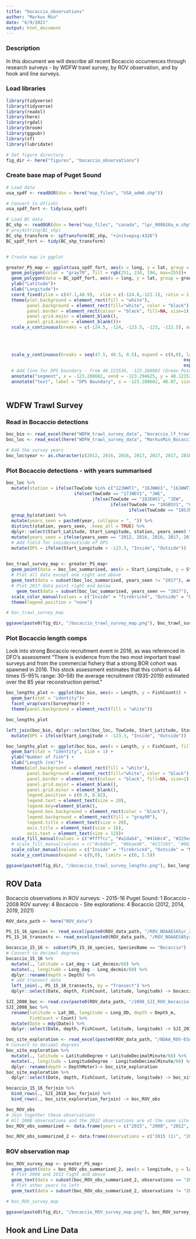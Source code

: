 ```yaml
---
title: "bocaccio_observations"
author: "Markus Min"
date: "6/9/2021"
output: html_document
---
```


### Description
In this document we will describe all recent Bocaccio occurrences through research surveys - by WDFW trawl survey, by ROV observation, and by hook and line surveys.


### Load libraries
```r
library(tidyverse)
library(tidyverse)
library(readxl)
library(here)
library(rgdal)
library(broom)
library(ggpubr)
library(sf)
library(lubridate)

# Set figure directory
fig_dir <- here("figures", "bocaccio_observations")
```


### Create base map of Puget Sound
```r
# Load data
usa_spdf <- readOGR(dsn = here("map_files", "USA_adm0.shp"))

# Convert to df(ish)
usa_spdf_fort <- tidy(usa_spdf)

# Load BC data
BC_shp <- readOGR(dsn = here("map_files", "canada", "lpr_000b16a_e.shp"))
# proj4string(BC_shp)
BC_shp_transform <- spTransform(BC_shp, "+init=epsg:4326")
BC_spdf_fort <- tidy(BC_shp_transform)


# Create map in ggplot

greater_PS_map <- ggplot(usa_spdf_fort, aes(x = long, y = lat, group = group))+
  geom_polygon(color = "gray70", fill = rgb(251, 234, 194, max=255))+
  geom_polygon(data = BC_spdf_fort, aes(x = long, y = lat, group = group), inherit.aes = FALSE, color = "gray70", fill = rgb(251, 234, 194, max=255)) +
  ylab("Latitude")+
  xlab("Longitude")+
  coord_fixed(ylim = c(47.1,48.9),  xlim = c(-124.8,-122.1), ratio = 1.3)+
  theme(plot.background = element_rect(fill = "white"),
        panel.background = element_rect(fill="white", color = "black"),
        panel.border = element_rect(colour = "black", fill=NA, size=1),
        panel.grid.major = element_blank(),
        panel.grid.minor = element_blank())+
  scale_x_continuous(breaks = c(-124.5, -124, -123.5, -123, -122.5), expand = c(0,0), labels=c(expression(paste(124.5*degree,"W")),
                                                                                expression(paste(124*degree,"W")),
                                                                                expression(paste(123.5*degree,"W")),
                                                                                expression(paste(123*degree,"W")),
                                                                                expression(paste(122.5*degree,"W"))))+
  scale_y_continuous(breaks = seq(47.5, 48.5, 0.5), expand = c(0,0), labels=c(expression(paste(47.5*degree,"N")),
                                                                    expression(paste(48*degree,"N")),
                                                                    expression(paste(48.5*degree,"N"))))+
  # Add line for DPS boundary - from 48.121536, -123.288602 (Green Point) to 48.411782, -123.294625 (McMicking Point in Victoria)
  annotate("segment", x = -123.288602, xend = -123.294625, y = 48.121536, yend = 48.411782, lty = 2, color = "firebrick4")+
  annotate("text", label = "DPS Boundary", x = -123.288602, 48.07, size = 4, color = "firebrick4")
  
```

## WDFW Trawl Survey

### Read in Bocaccio detections
```r
boc_bio <- read_excel(here("WDFW_trawl_survey_data", "bocaccio_lf_trawlsurvey.xlsx"))
boc_loc <- read_excel(here("WDFW_trawl_survey_data", "MarkusMin_BocaccioCoordinates_WDFWtrawl.xlsx"))

# Add the survey years
boc_loc$year <- as.character(c(2012, 2016, 2016, 2017, 2017, 2017, 2018, 2018, 2018))
```

### Plot Bocaccio detections - with years summarised
```r
boc_loc %>% 
  mutate(station = ifelse(TowCode %in% c("12JWWT1", "16JWWU1", "16JWWT1", "17JWWT1", "17JWWU1"), "JWW",
                          ifelse(TowCode == "17JWEV1", "JWE",
                                 ifelse(TowCode == "18JEWV1", "JEW",
                                        ifelse(TowCode == "18GBSV1", "GBS",
                                               ifelse(TowCode == "18SJNV1", "SJN", "Other")))))) %>% 
  group_by(station) %>% 
  mutate(years_seen = paste0(year, collapse = ", ")) %>% 
  distinct(station, years_seen, .keep_all = TRUE) %>% 
  dplyr::select(Start_Latitude, Start_Longitude, station, years_seen) %>% 
  mutate(years_seen = ifelse(years_seen == "2012, 2016, 2016, 2017, 2017", "2012, 2016, 2017", years_seen)) %>% 
  # Add field for inside/outside of DPS
  mutate(DPS = ifelse(Start_Longitude > -123.3, "Inside", "Outside")) -> boc_loc_summarised
  

boc_trawl_survey_map <- greater_PS_map+
  geom_point(data = boc_loc_summarised, aes(x = Start_Longitude, y = Start_Latitude, color = DPS), inherit.aes = FALSE)+
  # Plot all data except one right and above
  geom_text(data = subset(boc_loc_summarised, years_seen != "2017"), aes(x = Start_Longitude+0.01, y = Start_Latitude+0.04, label = years_seen, color = DPS), size = 5, inherit.aes = FALSE, hjust = 0) +
  # Plot 2017 data point right and below
    geom_text(data = subset(boc_loc_summarised, years_seen == "2017"), aes(x = Start_Longitude+0.01, y = Start_Latitude-0.04, label = years_seen, color = DPS), size = 5, inherit.aes = FALSE, hjust = 0)+
  scale_color_manual(values = c("Inside" = "firebrick4", "Outside" = "black"))+
  theme(legend.position = "none")

# boc_trawl_survey_map

ggsave(paste0(fig_dir, "/bocaccio_trawl_survey_map.png"), boc_trawl_survey_map, height = 6, width  = 7.1)
```




### Plot Bocaccio length comps

Look into strong Bocaccio recruitment event in 2016, as was referenced in DFO's assessment
  "There is evidence from the two most important trawl surveys and from the commercial fishery that a strong BOR cohort was spawned in 2016. This stock assessment estimates that this cohort is 44 times (5–95% range: 30–58) the average recruitment (1935-2019) estimated over the 85 year reconstruction period."
```r
boc_lengths_plot <- ggplot(boc_bio, aes(x = Length, y = FishCount)) +
  geom_bar(stat = "identity")+
  facet_wrap(vars(SurveyYear)) +
  theme(panel.background = element_rect(fill = "white"))

boc_lengths_plot
```

```r
left_join(boc_bio, dplyr::select(boc_loc, TowCode, Start_Latitude, Start_Longitude), by = "TowCode") %>%
  mutate(DPS = ifelse(Start_Longitude > -123.3, "Inside", "Outside")) -> boc_bio

boc_lengths_plot <- ggplot(boc_bio, aes(x = Length, y = FishCount, fill = as.character(SurveyYear), color = DPS))+
  geom_bar(stat = "identity", size = 1) +
  ylab("Number of fish") +
  xlab("Length (cm)")+
  theme(plot.background = element_rect(fill = "white"),
        panel.background = element_rect(fill="white", color = "black"),
        panel.border = element_rect(colour = "black", fill=NA, size=1),
        panel.grid.major = element_blank(),
        panel.grid.minor = element_blank(),
        legend.position = c(0.9, 0.82),
        legend.text = element_text(size = 20),
        legend.key=element_blank(),
        legend.box.background = element_rect(color = "black"),
        legend.background = element_rect(fill = "gray90"),
        legend.title = element_text(size = 20),
        axis.title = element_text(size = 16),
        axis.text = element_text(size = 12))+
  scale_fill_manual(values = c("#ffffcc", "#a1dab4", "#41b6c4", "#225ea8"), name = "Year")+
  # scale_fill_manual(values = c("#c6dbef", "#6baed6", "#2171b5", "#08306b"), name = "Year")+
  scale_color_manual(values = c("Inside" = "firebrick4", "Outside" = "NA"), guide = FALSE)+
  scale_y_continuous(expand = c(0,0), limits = c(0, 5.5))

ggsave(paste0(fig_dir, "/bocaccio_trawl_survey_lengths.png"), boc_lengths_plot, height = 6, width  = 8)
```

## ROV Data
Bocaccio observations in ROV surveys:
- 2015-16 Puget Sound: 1 Bocaccio
- 2008 ROV survey: 4 Bocaccio
- Site explorations: 4 Bocaccio (2012, 2014, 2019, 2021)

```r
ROV_data_path <- here("ROV_data")

PS_15_16_species <- read_excel(paste0(ROV_data_path, "/ROV_NOAAESA5yr_20210405.xlsx"), sheet = "2015-16 PS Species")
PS_15_16_transects <- read_excel(paste0(ROV_data_path, "/ROV_NOAAESA5yr_20210405.xlsx"), sheet = "2015-16 PS Transects")

bocaccio_15_16 <- subset(PS_15_16_species, SpeciesName == "Bocaccio")
# Convert to decimal degrees
bocaccio_15_16 %>% 
  mutate(., latitude = Lat_deg + Lat_decmin/60) %>% 
  mutate(., longitude = Long_deg - Long_decmin/60) %>% 
  dplyr::rename(depth = Depth) %>% 
  # add transect date
  left_join(., PS_15_16_transects, by = "Transect") %>% 
  dplyr::select(Date, depth, FishCount, latitude, longitude) -> bocaccio_15_16_forjoin

```

```r
SJI_2008_boc <- read.csv(paste0(ROV_data_path, "/2008_SJI_ROV_bocaccio.csv"))
SJI_2008_boc %>% 
  rename(latitude = Lat_DD, longitude = Long_DD, depth = Depth_m,
         FishCount = Count) %>% 
  mutate(Date = mdy(Date)) %>% 
  dplyr::select(Date, depth, FishCount, latitude, longitude) -> SJI_2018_boc_forjoin

```

```r
boc_site_exploration <- read_excel(paste0(ROV_data_path, "/NOAA_ROV-ESA5yr_Bocaccio_site_explorations.xlsx"))
# Convert to decimal degrees
boc_site_exploration %>% 
  mutate(., latitude = LatitudeDegree + LatitudeDecimalMinute/60) %>% 
  mutate(., longitude = LongitudeDegree - LongitudeDecimalMinute/60) %>% 
  dplyr::rename(depth = DepthMeter)-> boc_site_exploration
boc_site_exploration %>% 
  dplyr::select(Date, depth, FishCount, latitude, longitude) -> boc_site_exploration_forjoin 
```

```r
bocaccio_15_16_forjoin %>% 
  bind_rows(., SJI_2018_boc_forjoin) %>% 
  bind_rows(., boc_site_exploration_forjoin) -> boc_ROV_obs

boc_ROV_obs
# Join together these observations
# All 2008 observations and the 2012 observations are at the same site
boc_ROV_obs_summarized <- data.frame(years = c("2015", "2008", "2012", "2014", "2019", "2021"), count = c(1, 4, 1, 1, 1, 1), latitude = c(47.94943, 48.581, 48.581, 47.77823, 47.70662,	47.44706), longitude = c(-122.3122, -123.1915, -123.1915, -122.4081, -122.4166, -122.3850))

boc_ROV_obs_summarized_2 <- data.frame(observations = c("2015 (1)", "2008 (4), 2012 (1)", "2014 (1)", "2019 (1)", "2021 (1)"), latitude = c(47.94943, 48.581, 47.77823, 47.70662,	47.44706), longitude = c(-122.3122, -123.1915, -122.4081, -122.4166, -122.3850))
```


### ROV observation map
```r
boc_ROV_survey_map <- greater_PS_map+
  geom_point(data = boc_ROV_obs_summarized_2, aes(x = longitude, y = latitude), inherit.aes = FALSE) +
  # Plot 2008 and 2012 right and above
  geom_text(data = subset(boc_ROV_obs_summarized_2, observations == "2008 (4), 2012 (1)"), aes(x = longitude+0.02, y = latitude+0.04, label = observations), size = 5, inherit.aes = FALSE, hjust = 0)  +
  # Plot other years to left
  geom_text(data = subset(boc_ROV_obs_summarized_2, observations != "2008 (4), 2012 (1)"), aes(x = longitude-0.02, y = latitude+0.04, label = observations), size = 5, inherit.aes = FALSE, hjust = 1)

# boc_ROV_survey_map

ggsave(paste0(fig_dir, "/bocaccio_ROV_survey_map.png"), boc_ROV_survey_map, height = 6, width  = 7.1)
```



## Hook and Line Data
```r

```

